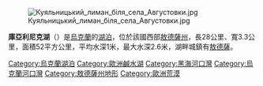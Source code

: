 [[Image:Куяльницький_лиман_біля_села_Августовки.jpg|right]]

'''庫亞利尼克湖'''（{{lang-uk|Куяльницький лиман}}）是[[烏克蘭|烏克蘭]]的[[湖泊|湖泊]]，位於該國西部[[敖德薩州|敖德薩州]]，長28公里、寬3.3公里，面積52平方公里，平均水深1米，最大水深2.6米，湖畔城鎮有[[敖德薩|敖德薩]]。

{{coord|46|38|N|30|43|E|region:UA_type:waterbody|display=title}}

[[Category:烏克蘭湖泊|Category:烏克蘭湖泊]]
[[Category:歐洲鹹水湖|Category:歐洲鹹水湖]]
[[Category:黑海河口灣|Category:黑海河口灣]]
[[Category:烏克蘭河口灣|Category:烏克蘭河口灣]]
[[Category:敖德薩州地形|Category:敖德薩州地形]]
[[Category:歐洲荒漠|Category:歐洲荒漠]]

{{Odessa-geo-stub}}